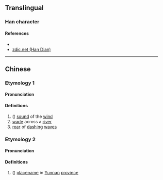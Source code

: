{{character info/new}}
==Translingual==

===Han character===
{{Han char|rn=85|rad=水|as=08|sn=11|four=37120|canj=EBB|ids=⿰氵朋}}

====References====
* {{Han ref|kx=0630.050|dkj=17647|dj=1032.070|hdz=31655.050|uh=6DDC|ud=28124|bh=D5F2|bd=54770}}
* [http://www.zdic.net/z/1d/js/6DDC.htm zdic.net (Han Dian)]

----

==Chinese==
{{zh-forms}}

===Etymology 1===

====Pronunciation====
{{zh-pron
|m=píng
|c=paang4,pang4,ping1
|mc=y
|oc=y
|ma=
|cat=n,v
}}

====Definitions====
{{zh-hanzi}}

# ({{zh-only|淜滂}}) [[sound]] of the [[wind]]
# [[wade]] across a [[river]]
# [[roar]] of [[dash]]ing [[wave]]s

===Etymology 2===

====Pronunciation====
{{zh-pron
|m=péng
|c=
|ma=
|cat=pn
}}

====Definitions====
{{zh-hanzi}}

# ({{zh-only|普淜}}) [[placename]] in [[Yunnan]] [[province]]